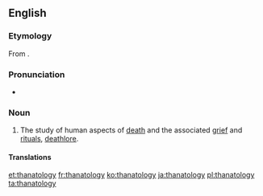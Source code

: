==English==
{{wikipedia}}

===Etymology===
From {{confix|thanato|ology|lang=en}}.

===Pronunciation===
* {{a|UK}} {{IPA|/θanəˈtɒlədʒi/|lang=en}}

===Noun===
{{en-noun|-}}

# {{context|psychology|lang=en}} The study of human aspects of [[death]] and the associated [[grief]] and [[ritual]]s, [[deathlore]].

====Translations====
{{trans-see|deathlore}}

[[et:thanatology]]
[[fr:thanatology]]
[[ko:thanatology]]
[[ja:thanatology]]
[[pl:thanatology]]
[[ta:thanatology]]